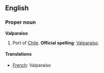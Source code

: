 ==English==

===Proper noun===
{{wikipedia}}
'''Valparaiso'''
# Port of [[Chile]].  '''Official spelling''': [[Valparaíso]].

====Translations====

*[[French]]: Valparaíso